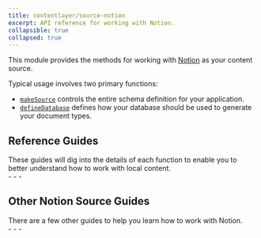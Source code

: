 ```yaml
---
title: contentlayer/source-notion
excerpt: API reference for working with Notion.
collapsible: true
collapsed: true
---
```


This module provides the methods for working with [Notion](https://notion.so) as your content source.

Typical usage involves two primary functions:

- [`makeSource`](/docs/reference/source-notion/make-source) controls the entire schema definition for your application.
- [`defineDatabase`](/docs/reference/source-notion/define-database) defines how your database should be used to generate your document types.

## Reference Guides

<div className="-mt-4 grid gap-6 md:grid-cols-2">
  <div>
    These guides will dig into the details of each function to enable you to better understand how to work with local
    content.
  </div>
  <div>
    - <ChevronLink label="makeSource" url="/docs/reference/source-notion/make-source" />
    - <ChevronLink label="defineDatabase" url="/docs/reference/source-notion/define-database" />
    - <ChevronLink label="Field types reference" url="/docs/reference/source-files/field-types" />
  </div>
</div>

## Other Notion Source Guides

<div className="-mt-4 grid gap-6 md:grid-cols-2">
  <div>
    There are a few other guides to help you learn how to work with Notion.
    <ChevronLink label="All Notion Source Guides" url="/docs/sources/notion" />
  </div>
  <div>
    - <ChevronLink label="Configure databases" url="/docs/sources/notion/configure-databases" />
    - <ChevronLink label="Configure properties" url="/docs/sources/notion/configure-properties" />
    - <ChevronLink label="Working with private content" url="/docs/sources/notion/work-with-private-content" />
  </div>
</div>
